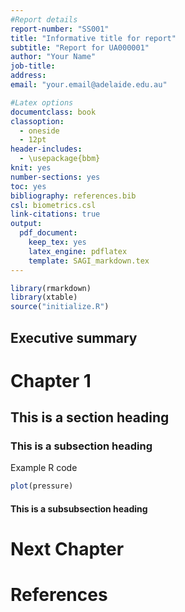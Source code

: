 ```yaml
---
#Report details
report-number: "SS001"
title: "Informative title for report"
subtitle: "Report for UA000001"
author: "Your Name"
job-title: 
address: 
email: "your.email@adelaide.edu.au"

#Latex options
documentclass: book
classoption:
  - oneside
  - 12pt
header-includes:
  - \usepackage{bbm}
knit: yes
number-sections: yes
toc: yes
bibliography: references.bib
csl: biometrics.csl
link-citations: true
output:
  pdf_document:
    keep_tex: yes
    latex_engine: pdflatex
    template: SAGI_markdown.tex
---
```


```r
library(rmarkdown)
library(xtable)
source("initialize.R")
```

## Executive summary {-}


\mainmatter
\pagestyle{fancy}

<!-- book class-->

# Chapter 1

## This is a section heading

### This is a subsection heading

Example R code

```r
plot(pressure)
```

#### This is a subsubsection heading

# Next Chapter


# References {-}



